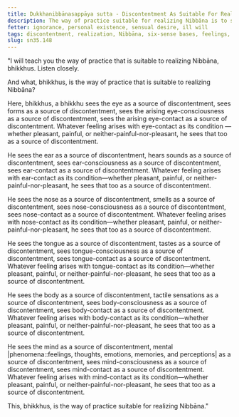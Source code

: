 ```yaml
---
title: Dukkhanibbānasappāya sutta - Discontentment As Suitable For Realizing Nibbāna
description: The way of practice suitable for realizing Nibbāna is to see the six sense bases and their objects as sources of discontentment.
fetter: ignorance, personal existence, sensual desire, ill will
tags: discontentment, realization, Nibbāna, six-sense bases, feelings, pleasant, painful, neither-painful-nor-pleasant, sn, sn35-44, sn35
slug: sn35.148
---
```


"I will teach you the way of practice that is suitable to realizing Nibbāna, bhikkhus. Listen closely.

And what, bhikkhus, is the way of practice that is suitable to realizing Nibbāna?

Here, bhikkhus, a bhikkhu sees the eye as a source of discontentment, sees forms as a source of discontentment, sees the arising eye-consciousness as a source of discontentment, sees the arising eye-contact as a source of discontentment. Whatever feeling arises with eye-contact as its condition — whether pleasant, painful, or neither-painful-nor-pleasant, he sees that too as a source of discontentment.

He sees the ear as a source of discontentment, hears sounds as a source of discontentment, sees ear-consciousness as a source of discontentment, sees ear-contact as a source of discontentment. Whatever feeling arises with ear-contact as its condition—whether pleasant, painful, or neither-painful-nor-pleasant, he sees that too as a source of discontentment.

He sees the nose as a source of discontentment, smells as a source of discontentment, sees nose-consciousness as a source of discontentment, sees nose-contact as a source of discontentment. Whatever feeling arises with nose-contact as its condition—whether pleasant, painful, or neither-painful-nor-pleasant, he sees that too as a source of discontentment.

He sees the tongue as a source of discontentment, tastes as a source of discontentment, sees tongue-consciousness as a source of discontentment, sees tongue-contact as a source of discontentment. Whatever feeling arises with tongue-contact as its condition—whether pleasant, painful, or neither-painful-nor-pleasant, he sees that too as a source of discontentment.

He sees the body as a source of discontentment, tactile sensations as a source of discontentment, sees body-consciousness as a source of discontentment, sees body-contact as a source of discontentment. Whatever feeling arises with body-contact as its condition—whether pleasant, painful, or neither-painful-nor-pleasant, he sees that too as a source of discontentment.

He sees the mind as a source of discontentment, mental |phenomena::feelings, thoughts, emotions, memories, and perceptions| as a source of discontentment, sees mind-consciousness as a source of discontentment, sees mind-contact as a source of discontentment. Whatever feeling arises with mind-contact as its condition—whether pleasant, painful, or neither-painful-nor-pleasant, he sees that too as a source of discontentment.

This, bhikkhus, is the way of practice suitable for realizing Nibbāna."